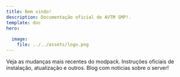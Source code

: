 ```yaml
---
title: Bem vindo!
description: Documentação oficial do AVTM SMP!.
template: doc
hero:
  
  image:
    file: ../../assets/logo.png
---
```



<CardGrid stagger>
	<Card title="Notas de atualização" icon="document">
		Veja as mudanças mais recentes do modpack.
	</Card>
	<Card title="Tutorias" icon="open-book">
		Instruções oficiais de instalação, atualização e outros.
	</Card>
	<Card title="Noticias" icon="star">
		Blog com noticias sobre o server!
	</Card>
</CardGrid>
